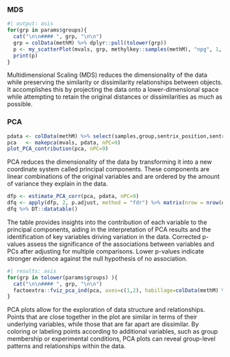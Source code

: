 

::: panel-tabset

### MDS

```r
#| output: asis
for(grp in params$groups){
  cat("\n\n#### ", grp, "\n\n")
  grp = colData(methM) %>% dplyr::pull(tolower(grp))
  p <- my_scatterPlot(mvals, grp, methylkey::samples(methM), "npg", 1, TRUE, TRUE)
  print(p)
}
```

::: {.callout-note}
Multidimensional Scaling (MDS) reduces the dimensionality of the data while preserving the similarity or dissimilarity relationships between objects. It accomplishes this by projecting the data onto a lower-dimensional space while attempting to retain the original distances or dissimilarities as much as possible.
:::

### PCA

```r
pdata <- colData(methM) %>% select(samples,group,sentrix_position,sentrix_id)
pca   <- makepca(mvals, pdata, nPC=9)
plot_PCA_contribution(pca, nPC=9)
```

::: {.callout-note}
PCA reduces the dimensionality of the data by transforming it into a new coordinate system called principal components. These components are linear combinations of the original variables and are ordered by the amount of variance they explain in the data.
:::

```r
dfp <- estimate_PCA_corr(pca, pdata, nPC=9)
dfq <- apply(dfp, 2, p.adjust, method = "fdr") %>% matrix(nrow = nrow(dfp), dimnames = dimnames(dfp))
dfq %>% DT::datatable()
```

::: {.callout-note}
The table provides insights into the contribution of each variable to the principal components, aiding in the interpretation of PCA results and the identification of key variables driving variation in the data. Corrected p-values assess the significance of the associations between variables and PCs after adjusting for multiple comparisons. Lower p-values indicate stronger evidence against the null hypothesis of no association.
:::

```r
#| results: asis
for(grp in tolower(params$groups) ){
  cat("\n\n#### ", grp, "\n\n")
  factoextra::fviz_pca_ind(pca, axes=c(1,2), habillage=colData(methM) %>% dplyr::pull(tolower(grp)), addEllipses=TRUE ) %>% print()
}
```

::: {.callout-note}
PCA plots allow for the exploration of data structure and relationships. Points that are close together in the plot are similar in terms of their underlying variables, while those that are far apart are dissimilar. By coloring or labeling points according to additional variables, such as group membership or experimental conditions, PCA plots can reveal group-level patterns and relationships within the data.
:::

:::